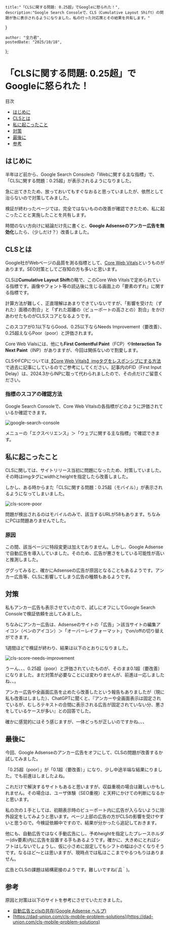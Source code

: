 
    title:"「CLSに関する問題: 0.25超」でGoogleに怒られた！",
    description:"Google Search Consoleで、CLS（Cumulative Layout Shift）の問題が急に表示されるようになりました。私の行った対応策とその結果を共有します。"
}

    author: "全力君",
    postedDate: "2025/10/18",
};

# 「CLSに関する問題: 0.25超」でGoogleに怒られた！

<nav class="table-of-contents ">
<div class="table__title">目次</div>
<ul>
<li><a href="#start">はじめに</a></li>
<li><a href="#cls">CLSとは</a></li>
<li><a href="#incident">私に起こったこと</a></li>
<li><a href="#measure">対策</a></li>
<li><a href="#last">最後に</a></li>
<li><a href="#ref">参考</a></li>
</ul>
</nav>

<h2 id="start">はじめに</h2>

半年ほど前から、Google Search Consoleの「Webに関する主な指標」で、「CLSに関する問題：0.25超」が表示されるようになりました。

急に出てきたため、放っておいてもすぐなおると思っていましたが、依然として治らないので対策してみました。

検証が終わったページでは、完全ではないものの改善が確認できたため、私に起こったことと実施したことを共有します。

時間のない方向けに結論だけ先に書くと、**Google Adsenseのアンカー広告を無効化**したら、（少しだけ？）改善しました。

<h2 id="cls">CLSとは</h2>

Google社がWebページの品質を測る指標として、[Core Web Vitals](https://web.dev/articles/vitals)というものがあります。SEO対策としてご存知の方も多いと思います。

CLSは**Cumulative Layout Shift**の略で、このCore Web Vitalsで定められている指標です。画像やフォント等の読込後に生じる画面上の「要素のずれ」に関する指標です。

計算方法が難しく、正直理解はあまりできていないですが、「影響を受けた（ずれた）面積の割合」と「ずれた距離の（ビューポートの高さとの）割合」をかけあわせたものがCLSスコアとなるようです。

このスコアが0.1以下ならGood、0.25以下ならNeeds Improvement（要改善）、0.25超えならPoor（poor）と評価されます。

Core Web Vialsには、他にも**First Contentful Paint**（FCP）や**Interaction To Next Paint**（INP）がありますが、今回は関係ないので割愛します。

CLSやFCPについては[【Core Web Vitals】imgタグをレスポンシブにする方法](/post/responsive-image)で過去に記事にしているのでご参考にしてください。記事内のFID（First Input Delay）は、2024.3からINPに取って代わられましたので、その点だけご留意ください。

### 指標のスコアの確認方法

Google Search Consoleで、Core Web Vitalsの各指標がどのように評価されているか確認できます。

<Image src={GSCPic} width={314} height={500} alt="google-search-console" />

メニューの「エクスペリエンス」＞「ウェブに関する主な指標」で確認できます。

<h2 id="incident">私に起こったこと</h2>

CLSに関しては、サイトリリース当初に問題になったため、対策していました。その時はimgタグにwidthとheightを指定したら改善しました。

しかし、ある時からまた「CLSに関する問題：0.25超（モバイル）」が表示されるようになってしまいました。

<Image src={CLSPic} width={920} height={339} alt="cls-score-poor" />

問題が検出されるのはモバイルのみで、該当するURLが58もあります。ちなみにPCは問題ありませんでした。

### 原因

この間、該当ページに特段変更は加えておりません。しかし、Google Adsenseで自動広告を導入していました。そのため、広告が悪さをしている可能性が高いと推測しました。

ググってみると、確かにAdsenseの広告が原因となることもあるようです。アンカー広告等、CLSに影響してしまう広告の種類もあるようです。

<h2 id="measure">対策</h2>

私もアンカー広告も表示させていたので、試しにオフにしてGoogle Search Consoleで検証依頼を出してみました。

ちなみにアンカー広告は、Adsenseのサイトの「広告」＞該当サイトの編集アイコン（ペンのアイコン）＞「オーバーレイフォーマット」でon/offの切り替えができます。

1週間ほどで検証が終わり、結果は以下のとおりになりました。

<Image src={CLSAfterPic} width={920} height={341} alt="cls-score-needs-improvement" />

うーん、、、0.25超（poor）と評価されていたものが、そのまま0.1超（要改善）になりました。まだ対策が必要なことには変わりませんが、前進は一応しましたね、、。

アンカー広告や全画面広告を止めたら改善したという報告もありましたが（現に私も改善はしました）、ChatGPTに聞くと、『アンカーや全画面表示は固定されているが、むしろテキストの合間に表示される広告が固定されていない分、悪さをしているケースが多い』との回答でした。

確かに感覚的にはそう感じますが、一体どっちが正しいのですかね、、、

<h2 id="last">最後に</h2>

今回、Google Adsenseのアンカー広告をオフにして、CLSの問題が改善するか試してみました。

「0.25超（poor）」が「0.1超（要改善）」になり、少し中途半端な結果にりました。でも前進はしましたよね。

これだけで解決するサイトもあると思いますが、収益重視の場合は難しいかもしれません。その場合は、ユーザ体験（SEO重視）と天秤にかけての判断になるかと思います。

私の次の１手としては、初期表示時のビューポート内に広告が入らないように除外設定をしてみようと思います。ページ上部の広告の方がCLSの影響を受けやすいと思うので。今検証依頼中ですので、結果が分かったら追記しておきます。

他にも、自動広告ではなく手動広告にし、予めheightを指定したプレースホルダー(div要素)内に広告を設置する手もあるようです。確かに、大きめにとればシフトはしないでしょうし、仮に小さめに設定してもシフトの幅は小さくなりそうです。なるほど～とは思いますが、現時点では私はここまでやるつもりはありません。

広告とCLSの課題は結構密接のようです。難しいですね(´Д｀)。

<h2 id="ref">参考</h2>

原因と対策は以下のサイトを参考にさせていただきました。

- [自動広告とclsの共存(Google Adsense ヘルプ)](https://support.google.com/adsense/thread/111404705/%E8%87%AA%E5%8B%95%E5%BA%83%E5%91%8A%E3%81%A8cls%E3%81%AE%E5%85%B1%E5%AD%98?hl=ja)
- [https://dad-union.com/cls-mobile-problem-solutions](https://dad-union.com/cls-mobile-problem-solutions)

